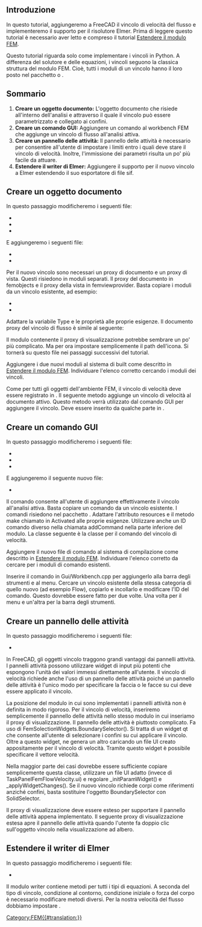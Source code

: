 <languages/>

{{TutorialInfo/it
|Topic=Aggiungere vincoli FEM 
|Level= 
|Time= 
|Author=[[User:M42kus|M42kus]]
|FCVersion=
|Files=
}}

<span id="Introduction"></span>
== Introduzione ==

In questo tutorial, aggiungeremo a FreeCAD il vincolo di velocità del flusso e implementeremo il supporto per il risolutore Elmer. Prima di leggere questo tutorial è necessario aver letto e compreso il tutorial [[Extend_FEM_Module/it| Estendere il modulo FEM]].

Questo tutorial riguarda solo come implementare i vincoli in Python. A differenza del solutore e delle equazioni, i vincoli seguono la classica struttura del modulo FEM. Cioè, tutti i moduli di un vincolo hanno il loro posto nel pacchetto {{Incode|femobjects}} o {{Incode|femviewprovider}}.

<span id="Summary"></span>
== Sommario ==

# '''Creare un oggetto documento:''' L'oggetto documento che risiede all'interno dell'analisi e attraverso il quale il vincolo può essere parametrizzato e collegato ai confini.
# '''Creare un comando GUI:''' Aggiungere un comando al workbench FEM che aggiunge un vincolo di flusso all'analisi attiva.
# '''Creare un pannello delle attività:''' Il pannello delle attività è necessario per consentire all'utente di impostare i limiti entro i quali deve stare il vincolo di velocità. Inoltre, l'immissione dei parametri risulta un po' più facile da attuare.
# '''Estendere il writer di Elmer:''' Aggiungere il supporto per il nuovo vincolo a Elmer estendendo il suo esportatore di file sif.

<span id="Create_document_object"></span>
== Creare un oggetto documento ==

In questo passaggio modificheremo i seguenti file:
* {{FileName|src/Mod/Fem/CMakeLists.txt}}
* {{FileName|src/Mod/Fem/App/CMakeLists.txt}}
* {{FileName|src/Mod/Fem/ObjectsFem.py}}

E aggiungeremo i seguenti file:
* {{FileName|src/Mod/Fem/femobjects/constraint_flowvelocity.py}}
* {{FileName|src/Mod/Fem/femviewprovider/view_constraint_flowvelocity.py}}

Per il nuovo vincolo sono necessari un proxy di documento e un proxy di vista. Questi risiedono in moduli separati. Il proxy del documento in femobjects e il proxy della vista in femviewprovider. Basta copiare i moduli da un vincolo esistente, ad esempio:
* {{FileName|femobjects/constraint_selfweight.py}}
* {{FileName|femviewprovider/view_constraint_selfweight.py}}

Adattare la variabile Type e le proprietà alle proprie esigenze. Il documento proxy del vincolo di flusso è simile al seguente:

{{Code|code=
class Proxy(FemConstraint.Proxy):
    Type = "Fem::ConstraintFlowVelocity"
    def __init__(self, obj):
        super(Proxy, self).__init__(obj)
        obj.addProperty(
            "App::PropertyFloat", "VelocityX",
            "Parameter", "Body heat flux")
        obj.addProperty(
            "App::PropertyBool", "VelocityXEnabled",
            "Parameter", "Body heat flux")
        obj.addProperty(
            "App::PropertyFloat", "VelocityY",
            "Parameter", "Body heat flux")
        obj.addProperty(
            "App::PropertyBool", "VelocityYEnabled",
            "Parameter", "Body heat flux")
        obj.addProperty(
            "App::PropertyFloat", "VelocityZ",
            "Parameter", "Body heat flux")
        obj.addProperty(
            "App::PropertyBool", "VelocityZEnabled",
            "Parameter", "Body heat flux")
        obj.addProperty(
            "App::PropertyBool", "NormalToBoundary",
            "Parameter", "Body heat flux")
}}

Il modulo contenente il proxy di visualizzazione potrebbe sembrare un po' più complicato. Ma per ora impostare semplicemente il path dell'icona. Si tornerà su questo file nei passaggi successivi del tutorial.

{{Code|code=
class ViewProxy(FemConstraint.ViewProxy):
    def getIcon(self):
        return ":/icons/fem-constraint-flow-velocity.svg"
}}

Aggiungere i due nuovi moduli al sistema di built come descritto in [[Extend_FEM_Module/it|Estendere il modulo FEM]]. Individuare l'elenco corretto cercando i moduli dei vincoli.

Come per tutti gli oggetti dell'ambiente FEM, il vincolo di velocità deve essere registrato in {{Incode|ObjectsFem.py}}. Il seguente metodo aggiunge un vincolo di velocità al documento attivo. Questo metodo verrà utilizzato dal comando GUI per aggiungere il vincolo. Deve essere inserito da qualche parte in {{Incode|ObjectsFem.py}}.

{{Code|code=
def makeConstraintFlowVelocity(name="FlowVelocity"):
    obj = FreeCAD.ActiveDocument.addObject("Fem::ConstraintPython", name)
    import femobjects.constraint_flowvelocity
    femobjects.constraint_flowvelocity.Proxy(obj)
    if FreeCAD.GuiUp:
        import femviewprovider.view_constraint_flowvelocity
        femviewprovider.view_constraint_flowvelocity.ViewProxy(obj.ViewObject)
    return obj
}}

<span id="Create_GUI_command"></span>
== Creare un comando GUI ==

In questo passaggio modificheremo i seguenti file:
* {{FileName|src/Mod/Fem/CMakeLists.txt}}
* {{FileName|src/Mod/Fem/App/CMakeLists.txt}}
* {{FileName|src/Mod/Fem/Gui/Workbench.cpp}}

E aggiungeremo il seguente nuovo file:
* {{FileName|src/Mod/Fem/femobjects/constraint_flowvelocity.py}}

Il comando consente all'utente di aggiungere effettivamente il vincolo all'analisi attiva. Basta copiare un comando da un vincolo esistente. I comandi risiedono nel pacchetto {{Incode|femviewprovider}}. Adattare l'attributo resources e il metodo make chiamato in Activated alle proprie esigenze. Utilizzare anche un ID comando diverso nella chiamata addCommand nella parte inferiore del modulo. La classe seguente è la classe per il comando del vincolo di velocità.

{{Code|code=
class Command(FemCommands.FemCommands):

    def __init__(self):
        super(Command, self).__init__()
        self.resources = {
            'Pixmap': 'fem-constraint-flow-velocity',
            'MenuText': QtCore.QT_TRANSLATE_NOOP(
                "FEM_ConstraintFlowVelocity",
                "Constraint Velocity"),
            'ToolTip': QtCore.QT_TRANSLATE_NOOP(
                "FEM_ConstraintFlowVelocity",
                "Creates a FEM constraint body heat flux")}
        self.is_active = 'with_analysis'

    def Activated(self):
        App.ActiveDocument.openTransaction(
            "Create FemConstraintFlowVelocity")
        Gui.addModule("ObjectsFem")
        Gui.doCommand(
            "FemGui.getActiveAnalysis().Member += "
            "[ObjectsFem.makeConstraintFlowVelocity()]")

Gui.addCommand('FEM_AddConstraintFlowVelocity', Command())
}}

Aggiungere il nuovo file di comando al sistema di compilazione come descritto in [[Extend_FEM_Module/it| Estendere il modulo FEM]]. Individuare l'elenco corretto da cercare per i moduli di comando esistenti.

Inserire il comando in Gui/Workbench.cpp per aggiungerlo alla barra degli strumenti e al menu. Cercare un vincolo esistente della stessa categoria di quello nuovo (ad esempio Flow), copiarlo e incollarlo e modificare l'ID del comando. Questo dovrebbe essere fatto per due volte. Una volta per il menu e un'altra per la barra degli strumenti.

<span id="Create_a_task_panel"></span>
== Creare un pannello delle attività ==

In questo passaggio modificheremo i seguenti file:
* {{FileName|src/Mod/Fem/femviewprovider/view_constraint_flowvelocity.py}}

In FreeCAD, gli oggetti vincolo traggono grandi vantaggi dai pannelli attività. I pannelli attività possono utilizzare widget di input più potenti che espongono l'unità dei valori immessi direttamente all'utente. Il vincolo di velocità richiede anche l'uso di un pannello delle attività poiché un pannello delle attività è l'unico modo per specificare la faccia o le facce su cui deve essere applicato il vincolo.

La posizione del modulo in cui sono implementati i pannelli attività non è definita in modo rigoroso. Per il vincolo di velocità, inseriremo semplicemente il pannello delle attività nello stesso modulo in cui inseriamo il proxy di visualizzazione. Il pannello delle attività è piuttosto complicato. Fa uso di FemSolectionWidgets.BoundarySelector(). Si tratta di un widget qt che consente all'utente di selezionare i confini su cui applicare il vincolo. Oltre a questo widget, ne genera un altro caricando un file UI creato appositamente per il vincolo di velocità. Tramite questo widget è possibile specificare il vettore velocità.

Nella maggior parte dei casi dovrebbe essere sufficiente copiare semplicemente questa classe, utilizzare un file UI adatto (invece di TaskPanelFemFlowVelocity.ui) e regolare _initParamWidget() e _applyWidgetChanges(). Se il nuovo vincolo richiede corpi come riferimenti anziché confini, basta sostituire l'oggetto BoundarySelector con SolidSelector.

{{Code|code=
class _TaskPanel(object):

    def __init__(self, obj):
        self._obj = obj
        self._refWidget = FemSelectionWidgets.BoundarySelector()
        # self._refWidget = FemSelectionWidgets.SolidSelector()
        self._refWidget.setReferences(obj.References)
        self._paramWidget = Gui.PySideUic.loadUi(
            App.getHomePath() + "Mod/Fem/femviewprovider/TaskPanelFemFlowVelocity.ui")
        self._initParamWidget()
        self.form = [self._refWidget, self._paramWidget]
        analysis = FemMisc.findAnalysisOfMember(obj)
        self._mesh = FemMisc.getSingleMember(analysis, "Fem::FemMeshObject")
        self._part = self._mesh.Part if self._mesh is not None else None
        self._partVisible = None
        self._meshVisible = None

    def open(self):
        if self._mesh is not None and self._part is not None:
            self._meshVisible = self._mesh.ViewObject.isVisible()
            self._partVisible = self._part.ViewObject.isVisible()
            self._mesh.ViewObject.hide()
            self._part.ViewObject.show()

    def reject(self):
        self._restoreVisibility()
        return True

    def accept(self):
        if self._obj.References != self._refWidget.references():
            self._obj.References = self._refWidget.references()
        self._applyWidgetChanges()
        self._obj.Document.recompute()
        self._restoreVisibility()
        return True

    def _restoreVisibility(self):
        if self._mesh is not None and self._part is not None:
            if self._meshVisible:
                self._mesh.ViewObject.show()
            else:
                self._mesh.ViewObject.hide()
            if self._partVisible:
                self._part.ViewObject.show()
            else:
                self._part.ViewObject.hide()

    def _initParamWidget(self):
        unit = "m/s"
        self._paramWidget.velocityXTxt.setText(
            str(self._obj.VelocityX) + unit)
        self._paramWidget.velocityYTxt.setText(
            str(self._obj.VelocityY) + unit)
        self._paramWidget.velocityZTxt.setText(
            str(self._obj.VelocityZ) + unit)
        self._paramWidget.velocityXBox.setChecked(
            not self._obj.VelocityXEnabled)
        self._paramWidget.velocityYBox.setChecked(
            not self._obj.VelocityYEnabled)
        self._paramWidget.velocityZBox.setChecked(
            not self._obj.VelocityZEnabled)
        self._paramWidget.normalBox.setChecked(
            self._obj.NormalToBoundary)

    def _applyWidgetChanges(self):
        unit = "m/s"
        self._obj.VelocityXEnabled = \
            not self._paramWidget.velocityXBox.isChecked()
        if self._obj.VelocityXEnabled:
            quantity = Units.Quantity(self._paramWidget.velocityXTxt.text())
            self._obj.VelocityX = float(quantity.getValueAs(unit))
        self._obj.VelocityYEnabled = \
            not self._paramWidget.velocityYBox.isChecked()
        if self._obj.VelocityYEnabled:
            quantity = Units.Quantity(self._paramWidget.velocityYTxt.text())
            self._obj.VelocityY = float(quantity.getValueAs(unit))
        self._obj.VelocityZEnabled = \
            not self._paramWidget.velocityZBox.isChecked()
        if self._obj.VelocityZEnabled:
            quantity = Units.Quantity(self._paramWidget.velocityZTxt.text())
            self._obj.VelocityZ = float(quantity.getValueAs(unit))
        self._obj.NormalToBoundary = self._paramWidget.normalBox.isChecked()
}}

Il proxy di visualizzazione deve essere esteso per supportare il pannello delle attività appena implementato. Il seguente proxy di visualizzazione estesa apre il pannello delle attività quando l'utente fa doppio clic sull'oggetto vincolo nella visualizzazione ad albero.

{{Code|code=
class ViewProxy(FemConstraint.ViewProxy):

    def getIcon(self):
        return ":/icons/fem-constraint-flow-velocity.svg"

    def setEdit(self, vobj, mode=0):
        task = _TaskPanel(vobj.Object)
        Gui.Control.showDialog(task)

    def unsetEdit(self, vobj, mode=0):
        Gui.Control.closeDialog()

    def doubleClicked(self, vobj):
        if Gui.Control.activeDialog():
            Gui.Control.closeDialog()
        Gui.ActiveDocument.setEdit(vobj.Object.Name)
        return True
}}

<span id="Extend_Elmer&#039;s_writer"></span>
== Estendere il writer di Elmer ==

In questo passaggio modificheremo i seguenti file:
* {{FileName|src/Mod/Fem/femsolver/elmer/writer.py}}

Il modulo writer contiene metodi per tutti i tipi di equazioni. A seconda del tipo di vincolo, condizione al contorno, condizione iniziale o forza del corpo è necessario modificare metodi diversi. Per la nostra velocità del flusso dobbiamo impostare {{Incode|_handleFlowBndConditions(...)}}.

{{Code|code=
def _handleFlowBndConditions(self):
    for obj in self._getMember("Fem::ConstraintFlowVelocity"):
        if obj.References:
            for name in obj.References[0][1]:
                if obj.VelocityXEnabled:
                    velocity = getFromUi(obj.VelocityX, "m/s", "L/T")
                    self._boundary(name, "Velocity 1", velocity)
                if obj.VelocityYEnabled:
                    velocity = getFromUi(obj.VelocityY, "m/s", "L/T")
                    self._boundary(name, "Velocity 2", velocity)
                if obj.VelocityZEnabled:
                    velocity = getFromUi(obj.VelocityZ, "m/s", "L/T")
                    self._boundary(name, "Velocity 3", velocity)
                if obj.NormalToBoundary:
                    self._boundary(name, "Normal-Tangential Velocity", True)
            self._handled(obj)
}}


[[Category:FEM{{#translation:}}]]